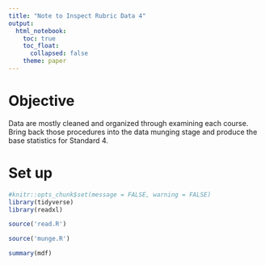 ```yaml
---
title: "Note to Inspect Rubric Data 4"
output:
  html_notebook:
    toc: true
    toc_float:
      collapsed: false
    theme: paper
---
```


# Objective
Data are mostly cleaned and organized through examining each course. Bring back those procedures into the data munging stage and produce the base statistics for Standard 4.

# Set up

```r
#knitr::opts_chunk$set(message = FALSE, warning = FALSE)
library(tidyverse)
library(readxl)
```

```r
source('read.R')
```

```r
source('munge.R')
```

```r
summary(mdf)
```

